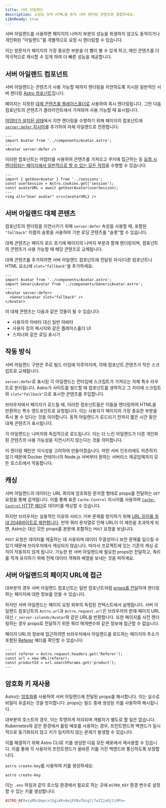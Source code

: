 ```yaml
---
title: 서버 아일랜드
description: 고성능 정적 HTML을 동적 서버 렌더링 콘텐츠와 결합하세요.
i18nReady: true
---
```


서버 아일랜드를 사용하면 페이지의 나머지 부분의 성능을 희생하지 않고도 동적이거나 개인화된 "아일랜드"를 개별적으로 요청 시 렌더링할 수 있습니다.

이는 방문자가 페이지의 가장 중요한 부분을 더 빨리 볼 수 있게 하고, 메인 콘텐츠를 더 적극적으로 캐시할 수 있게 하여 더 빠른 성능을 제공합니다.

## 서버 아일랜드 컴포넌트

서버 아일랜드는 콘텐츠가 사용 가능할 때까지 렌더링을 지연하도록 지시된 일반적인 서버 렌더링 [Astro 컴포넌트](/ko/basics/astro-components/)입니다.

페이지는 지정된 [대체 콘텐츠를 플레이스홀더로](#서버-아일랜드-대체-콘텐츠) 사용하여 즉시 렌더링됩니다. 그런 다음 컴포넌트의 콘텐츠가 클라이언트에서 가져와져 사용 가능할 때 표시됩니다.

[어댑터가 설치된 상태](/ko/guides/on-demand-rendering/#서버-어댑터)에서 지연 렌더링을 수행하기 위해 페이지의 컴포넌트에 [`server:defer` 지시어](/ko/reference/directives-reference/#서버-지시어)를 추가하여 자체 아일랜드로 전환합니다:

```astro title="src/pages/index.astro" "server:defer"
---
import Avatar from '../components/Avatar.astro';
---
<Avatar server:defer />
```

이러한 컴포넌트는 어댑터를 사용하여 콘텐츠를 가져오고 쿠키에 접근하는 등 [요청 시 렌더링되는 페이지에서 일반적으로 할 수 있는 모든 작업](/ko/guides/on-demand-rendering/#요청-시-렌더링-기능)을 수행할 수 있습니다:

```astro title="src/components/Avatar.astro"
---
import { getUserAvatar } from '../sessions';
const userSession = Astro.cookies.get('session');
const avatarURL = await getUserAvatar(userSession);
---
<img alt="User avatar" src={avatarURL} />
```

## 서버 아일랜드 대체 콘텐츠

컴포넌트의 렌더링을 지연시키기 위해 `server:defer` 속성을 사용할 때, 포함된 `"fallback"` 이름의 슬롯을 사용하여 기본 로딩 콘텐츠를 "슬롯"할 수 있습니다.

대체 콘텐츠는 페이지 로드 초기에 페이지의 나머지 부분과 함께 렌더링되며, 컴포넌트의 콘텐츠가 사용 가능할 때 해당 콘텐츠로 교체됩니다.

대체 콘텐츠를 추가하려면 서버 아일랜드 컴포넌트에 전달된 자식(다른 컴포넌트나 HTML 요소)에 `slot="fallback"`을 추가하세요:

```astro
---
import Avatar from '../components/Avatar.astro';
import GenericAvatar from '../components/GenericAvatar.astro';
---
<Avatar server:defer>
  <GenericAvatar slot="fallback" />
</Avatar>
```

이 대체 콘텐츠는 다음과 같은 것들이 될 수 있습니다:

- 사용자의 아바타 대신 일반 아바타
- 사용자 정의 메시지와 같은 플레이스홀더 UI
- 스피너와 같은 로딩 표시기


## 작동 방식

서버 아일랜드 구현은 주로 빌드 타임에 이루어지며, 이때 컴포넌트 콘텐츠가 작은 스크립트로 교체됩니다.

`server:defer`로 표시된 각 아일랜드는 런타임에 스크립트가 가져오는 자체 특수 라우트로 분리됩니다. Astro가 사이트를 빌드할 때 컴포넌트를 생략하고 그 자리에 스크립트와 `slot="fallback"`으로 표시한 콘텐츠를 주입합니다.

브라우저에서 페이지가 로드될 때, 이러한 컴포넌트들은 이들을 렌더링하여 HTML을 반환하는 특수 엔드포인트로 요청됩니다. 이는 사용자가 페이지의 가장 중요한 부분을 즉시 볼 수 있다는 것을 의미합니다. 동적 아일랜드가 로드되기 전까지 짧은 시간 동안 대체 콘텐츠가 표시됩니다.

각 아일랜드는 나머지와 독립적으로 로드됩니다. 이는 더 느린 아일랜드가 다른 개인화된 콘텐츠의 사용 가능성을 지연시키지 않는다는 것을 의미합니다.

이 렌더링 패턴은 이식성을 고려하여 만들어졌습니다. 어떤 서버 인프라에도 의존하지 않기 때문에 Docker 컨테이너의 Node.js 서버부터 원하는 서버리스 제공업체까지 모든 호스트에서 작동합니다.

## 캐싱

서버 아일랜드의 데이터는 URL 쿼리에 암호화된 문자열 형태로 props를 전달하는 `GET` 요청을 통해 검색됩니다. 이를 통해 표준 `Cache-Control` 지시어를 사용하여 [`Cache-Control` HTTP 헤더](https://developer.mozilla.org/ko/docs/Web/HTTP/Headers/Cache-Control)로 데이터를 캐싱할 수 있습니다.

하지만 브라우저는 실용적인 이유와 서비스 거부 문제를 방지하기 위해 [URL 길이를 최대 2048바이트로 제한합니다](https://chromium.googlesource.com/chromium/src/+/master/docs/security/url_display_guidelines/url_display_guidelines.md#url-length). 만약 쿼리 문자열로 인해 URL이 이 제한을 초과하게 되면, Astro는 대신 모든 props를 본문에 포함하는 `POST` 요청을 보냅니다.

`POST` 요청은 데이터를 제출하는 데 사용되며 데이터 무결성이나 보안 문제를 일으킬 수 있기 때문에 브라우저에서 캐싱되지 않습니다. 따라서 프로젝트에 있는 기존의 캐싱 로직이 작동하지 않게 됩니다. 가능한 한 서버 아일랜드에 필요한 props만 전달하고, 쿼리를 작게 유지하기 위해 전체 데이터 객체와 배열을 보내는 것을 피하세요.

## 서버 아일랜드의 페이지 URL에 접근

대부분의 경우 서버 아일랜드 컴포넌트는 일반 컴포넌트처럼 [props를 전달](/ko/basics/astro-components/#컴포넌트-props)하여 렌더링하는 페이지에 대한 정보를 얻을 수 있습니다.

하지만 서버 아일랜드는 페이지 요청 외부의 독립된 컨텍스트에서 실행됩니다. 서버 아일랜드 컴포넌트의 `Astro.url`과 `Astro.request.url`은 브라우저의 현재 페이지 URL 대신 `/_server-islands/Avatar`와 같은 URL을 반환합니다. 또한 페이지를 사전 렌더링하는 경우 props로 전달하기 위한 쿼리 매개변수와 같은 정보에 접근할 수 없습니다.

페이지 URL의 정보에 접근하려면 브라우저에서 아일랜드를 로드하는 페이지의 주소가 포함된 [Referer](https://developer.mozilla.org/ko/docs/Web/HTTP/Headers/Referer) 헤더를 확인할 수 있습니다:

```astro
---
const referer = Astro.request.headers.get('Referer');
const url = new URL(referer);
const productId = url.searchParams.get('product');
---
```

## 암호화 키 재사용

Astro는 [암호화](https://developer.mozilla.org/en-US/docs/Glossary/Cryptography)를 사용하여 서버 아일랜드에 전달된 props를 해시합니다. 이는 실수로 비밀이 유출되는 것을 방지합니다. props는 빌드 중에 생성된 키를 사용하여 해시됩니다.

대부분의 호스트의 경우, 이는 투명하게 처리되며 개발자가 별도로 할 일은 없습니다. Kubernetes와 같은 환경에서 롤링 배포를 사용하는 경우, 프런트엔드와 백엔드가 일시적으로 동기화되지 않고 키가 일치하지 않는 문제가 발생할 수 있습니다.

이를 해결하기 위해 Astro CLI로 키를 생성한 다음 모든 배포에서 재사용할 수 있습니다. 이를 통해 각 사용자의 프런트엔드가 올바른 키를 가진 백엔드와 통신하도록 보장합니다.

`astro create-key`를 사용하여 키를 생성하세요:

```shell
astro create-key
```

이는 `.env` 파일과 같이 호스팅 환경에서 필요로 하는 곳에 `ASTRO_KEY` 환경 변수로 설정할 수 있는 키를 생성합니다:

```ini title=".env"
ASTRO_KEY=zyM5c0qec+1Sgi4K+AejFX9ufbig7/7wIZjxOjti9Po=
```
